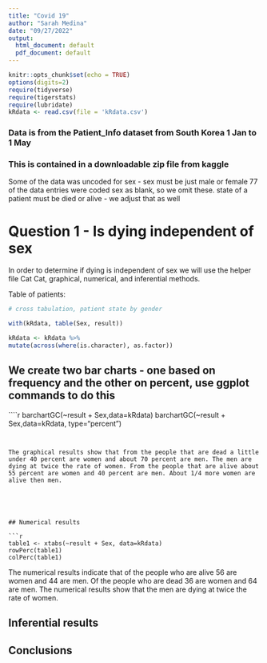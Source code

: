```yaml
---
title: "Covid 19"
author: "Sarah Medina"
date: "09/27/2022"
output:
  html_document: default
  pdf_document: default
---
```


```r
knitr::opts_chunk$set(echo = TRUE)
options(digits=2)
require(tidyverse)
require(tigerstats)
require(lubridate)
kRdata <- read.csv(file = 'kRdata.csv')
```
### Data is from the Patient_Info dataset from South Korea 1 Jan to 1 May 
### This is contained in a downloadable zip file from kaggle

Some of the data was uncoded for sex - sex must be just male or female
77 of the data entries were coded sex  as blank, so we omit these.
state of a patient must be died or alive - we adjust that as well   
  
# Question 1 - Is dying independent of sex

In order to determine if dying is independent of sex we will use the helper file Cat Cat, graphical, numerical, and inferential methods. 


Table of patients:
```r

# cross tabulation, patient state by gender

with(kRdata, table(Sex, result))

```
```r
kRdata <- kRdata %>%
mutate(across(where(is.character), as.factor))
```

## We create two bar charts - one based on frequency and the other on percent, use ggplot commands to do this

````r
barchartGC(~result + Sex,data=kRdata)
barchartGC(~result + Sex,data=kRdata, type="percent")

```

  
The graphical results show that from the people that are dead a little under 40 percent are women and about 70 percent are men. The men are dying at twice the rate of women. From the people that are alive about 55 percent are women and 40 percent are men. About 1/4 more women are alive then men.




  
## Numerical results

```r
table1 <- xtabs(~result + Sex, data=kRdata)
rowPerc(table1)
colPerc(table1)
```

The numerical results indicate that of the people who are alive 56 are women and 44 are men. Of the people who are dead 36 are women and 64 are men. The numerical results show that the men are dying at twice the rate of women.

## Inferential results 




## Conclusions

